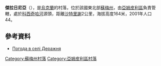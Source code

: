 {{coord|52|1|26|N|33|43|21|E|scale:100000|display=title}}

'''傑拉日尼亞'''（{{lang-uk|Деражня}}），是[[烏克蘭|烏克蘭]]的村落，位於該國東北部[[蘇梅州|蘇梅州]]，由[[亞姆皮利區|亞姆皮利區]]負責管轄，處於[[科西奇哈河|科西奇哈河]]源頭，距離[[沙特里謝_(亞姆皮利區)|沙特里謝]]2公里，海拔高度164米，2001年人口44。

==參考資料==
* [http://weather.in.ua/ua/symskaja/6542 Погода в селі Деражня] {{Wayback|url=http://weather.in.ua/ua/symskaja/6542 |date=20111219225507 }}

{{DEFAULTSORT:Деражня}}
[[Category:蘇梅州村落|Category:蘇梅州村落]]
[[Category:亞姆皮利區村落|Category:亞姆皮利區村落]]


{{Sumy-geo-stub}}